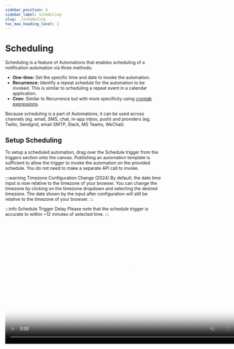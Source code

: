 ```yaml
---
sidebar_position: 6
sidebar_label: Scheduling
slug: ./scheduling
toc_max_heading_level: 2
---
```



# Scheduling

Scheduling is a feature of Automations that enables scheduling of a notification automation via three methods:

- **One-time:** Set the specific time and date to invoke the automation.
- **Recurrence:** Identify a repeat schedule for the automation to be invoked. This is similar to scheduling a repeat event in a calendar application.
- **Cron:** Similar to Recurrence but with more specificity using [crontab expressions](https://crontab.guru/).

Because scheduling is a part of Automations, it can be used across channels (eg. email, SMS, chat, in-app inbox, push) and providers (eg. Twilio, Sendgrid, email SMTP, Slack, MS Teams, WeChat).

## Setup Scheduling

To setup a scheduled automation, drag over the Schedule trigger from the triggers section onto the canvas. Publishing an automation template is sufficient to allow the trigger to invoke the automation on the provided schedule. You do not need to make a separate API call to invoke.

:::warning Timezone Configuration Change (2024)
By default, the date time input is now relative to the timezone of your browser. You can change the timezone by clicking on the timezone dropdown and selecting the desired timezone. The date shown by the input after configuration will still be relative to the timezone of your browser.
:::

:::info Schedule Trigger Delay
Please note that the schedule trigger is accurate to within ~12 minutes of selected time.
:::

<video width="783" loop autoPlay muted controls poster={videoThumbnail}>
  <source src={scheduleURL} />
</video>
